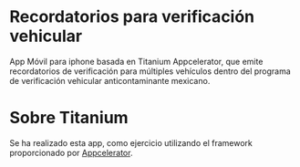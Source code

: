 =Recordatorios para verificación vehicular=

App Móvil para iphone basada en Titanium Appcelerator, que emite recordatorios de verificación para múltiples vehículos dentro del programa de verificación vehicular anticontaminante mexicano.

=Sobre Titanium=

Se ha realizado esta app, como ejercicio utilizando el framework proporcionado por [[http://http://www.appcelerator.com/ | Appcelerator]].